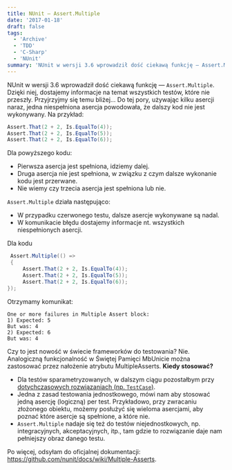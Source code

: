 ```yaml
---
title: NUnit — Assert.Multiple
date: '2017-01-18'
draft: false
tags:
  - 'Archive'
  - 'TDD'
  - 'C-Sharp'
  - 'NUnit'
summary: 'NUnit w wersji 3.6 wprowadził dość ciekawą funkcję — Assert.Multiple. Dzięki niej, dostajemy informacje na temat wszystkich testów, które nie przeszły. Przyjrzyjmy się temu bliżej… Do tej pory, używając kilku asercji naraz, jedna niespełniona asercja powodowała, że dalszy kod nie jest wykonywany.'
---
```


NUnit w wersji 3.6 wprowadził dość ciekawą funkcję — `Assert.Multiple`. Dzięki niej, dostajemy informacje na temat wszystkich testów, które nie przeszły. Przyjrzyjmy się temu bliżej… Do tej pory, używając kilku asercji naraz, jedna niespełniona asercja powodowała, że dalszy kod nie jest wykonywany. Na przykład:

```csharp
Assert.That(2 + 2, Is.EqualTo(4));
Assert.That(2 + 2, Is.EqualTo(5));
Assert.That(2 + 2, Is.EqualTo(6));
```

Dla powyższego kodu:

*   Pierwsza asercja jest spełniona, idziemy dalej.
*   Druga asercja nie jest spełniona, w związku z czym dalsze wykonanie kodu jest przerwane.
*   Nie wiemy czy trzecia asercja jest spełniona lub nie.

`Assert.Multiple` działa następująco:

*   W przypadku czerwonego testu, dalsze asercje wykonywane są nadal.
*   W komunikacie błędu dostajemy informacje nt. wszystkich niespełnionych asercji.

Dla kodu

```csharp
 Assert.Multiple(() =>
 {
     Assert.That(2 + 2, Is.EqualTo(4));
     Assert.That(2 + 2, Is.EqualTo(5));
     Assert.That(2 + 2, Is.EqualTo(6));
});
```

Otrzymamy komunikat:

```
One or more failures in Multiple Assert block:
1) Expected: 5
But was: 4
2) Expected: 6
But was: 4
```

Czy to jest nowość w świecie frameworków do testowania? Nie. Analogiczną funkcjonalność w Świętej Pamięci MbUnicie można zastosować przez nałożenie atrybutu MultipleAsserts. **Kiedy stosować?**

*   Dla testów sparametryzowanych, w dalszym ciągu pozostałbym przy [dotychczasowych rozwiązaniach (np. `TestCase`)](/posts/kurs-tdd-8-testy-parametryzowane).
*   Jedna z zasad testowania jednostkowego, mówi nam aby stosować jedną asercję (logiczną) per test. Przykładowo, przy zwracaniu złożonego obiektu, możemy posłużyć się wieloma asercjami, aby poznać które asercje są spełnione, a które nie.
*   `Assert.Multiple` nadaje się też do testów niejednostkowych, np. integracyjnych, akceptacyjnych, itp., tam gdzie to rozwiązanie daje nam pełniejszy obraz danego testu.

Po więcej, odsyłam do oficjalnej dokumentacji: https://github.com/nunit/docs/wiki/Multiple-Asserts.
